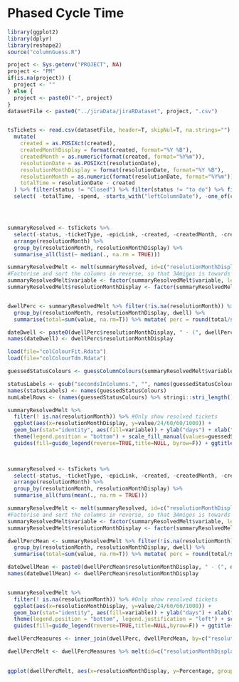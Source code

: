 # Phased Cycle Time

```r

library(ggplot2)
library(dplyr)
library(reshape2)
source("columnGuess.R")

```

```r
project <- Sys.getenv("PROJECT", NA)
project <- "PM"
if(is.na(project)) {
  project <- ""
} else { 
  project <- paste0("-", project)
}
datasetFile <- paste0("../jiraData/jiraRDataset", project, ".csv")


tsTickets <- read.csv(datasetFile, header=T, skipNul=T, na.strings="") %>%
  mutate(
    created = as.POSIXct(created), 
    createdMonthDisplay = format(created, format="%Y %B"),
    createdMonth = as.numeric(format(created, format="%Y%m")),
    resolutionDate = as.POSIXct(resolutionDate), 
    resolutionMonthDisplay = format(resolutionDate, format="%Y %B"),
    resolutionMonth = as.numeric(format(resolutionDate, format="%Y%m")),
    totalTime = resolutionDate - created
  ) %>% filter(status != "Closed") %>% filter(status != "to do") %>% filter(status != "open") %>% filter(ticketType != "Epic") %>%
  select( -totalTime, -spend, -starts_with("leftColumnDate"), -one_of(c("secondsInColumns.Open", "secondsInColumns.New", "secondsInColumns.Next.Up", "secondsInColumns.Backlog", "secondsInColumns.Resolved", "secondsInColumns.Reopened", "secondsInColumns.Closed", "secondsInColumns.Done", "secondsInColumns.Coming.Next"))) 




summaryResolved <- tsTickets %>% 
  select(-status, -ticketType, -epicLink, -created, -createdMonth, -createdMonthDisplay, -summary, -key, -resolution, -resolutionDate, -workType) %>% 
  arrange(resolutionMonth) %>%
  group_by(resolutionMonth, resolutionMonthDisplay) %>%
  summarise_all(list(~ median(., na.rm = TRUE)))

summaryResolvedMelt <- melt(summaryResolved, id=c("resolutionMonthDisplay", "resolutionMonth")) %>% arrange(resolutionMonth)
#Factorise and sort the columns in reverse, so that 3Amigos is towards the left/bottom
summaryResolvedMelt$variable <- factor(summaryResolvedMelt$variable, levels = rev(levels(summaryResolvedMelt$variable)))
summaryResolvedMelt$resolutionMonthDisplay <- factor(summaryResolvedMelt[order(summaryResolvedMelt$resolutionMonth), "resolutionMonthDisplay"], levels=unique(summaryResolvedMelt[order(summaryResolvedMelt$resolutionMonth), "resolutionMonthDisplay"]))


dwellPerc <- summaryResolvedMelt %>% filter(!is.na(resolutionMonth)) %>% mutate( dwell = grepl(".done|.out|release.validation|Ready.For.", variable, ignore.case=T)) %>% 
  group_by(resolutionMonth, resolutionMonthDisplay, dwell) %>% 
  summarise(total=sum(value, na.rm=T)) %>% mutate( perc = round(total/sum(total)*100)) %>% filter(dwell) %>% select(resolutionMonth, resolutionMonthDisplay, perc)

dateDwell <- paste0(dwellPerc$resolutionMonthDisplay, " - (", dwellPerc$perc, "% dwell)")
names(dateDwell) <- dwellPerc$resolutionMonthDisplay

load(file="colColourFit.Rdata")
load(file="colColourTdm.Rdata")

guessedStatusColours <- guessColumnColours(summaryResolvedMelt$variable %>% unique(), colColourFit, colColourTdm)

statusLabels <- gsub("secondsInColumns.", "", names(guessedStatusColours))
names(statusLabels) <- names(guessedStatusColours)
numLabelRows <- (names(guessedStatusColours) %>% stringi::stri_length() %>% sum() / 130) %>% ceiling()

summaryResolvedMelt %>%
  filter(! is.na(resolutionMonth)) %>% #Only show resolved tickets
  ggplot(aes(x=resolutionMonthDisplay, y=value/24/60/60/1000)) + 
  geom_bar(stat="identity", aes(fill=variable)) + ylab("days") + xlab("month") +
  theme(legend.position = "bottom") + scale_fill_manual(values=guessedStatusColours, na.value="gray", labels=statusLabels, name="Column") + coord_flip() + scale_x_discrete(labels=dateDwell) + expand_limits(0) +
  guides(fill=guide_legend(reverse=TRUE,title=NULL, byrow=F)) + ggtitle("Median Phased Cycle Time - Resolved Date")

    

```

```r

summaryResolved <- tsTickets %>%
  select(-status, -ticketType, -epicLink, -created, -createdMonth, -createdMonthDisplay, -summary, -key, -resolution, -resolutionDate) %>%
  arrange(resolutionMonth) %>%
  group_by(resolutionMonth, resolutionMonthDisplay) %>%
  summarise_all(funs(mean(., na.rm = TRUE)))

summaryResolvedMelt <- melt(summaryResolved, id=c("resolutionMonthDisplay", "resolutionMonth")) %>% arrange(resolutionMonth)
#Factorise and sort the columns in reverse, so that 3Amigos is towards the left/bottom
summaryResolvedMelt$variable <- factor(summaryResolvedMelt$variable, levels = rev(levels(summaryResolvedMelt$variable)))
summaryResolvedMelt$resolutionMonthDisplay <- factor(summaryResolvedMelt[order(summaryResolvedMelt$resolutionMonth), "resolutionMonthDisplay"], levels=unique(summaryResolvedMelt[order(summaryResolvedMelt$resolutionMonth), "resolutionMonthDisplay"]))

dwellPercMean <- summaryResolvedMelt %>% filter(!is.na(resolutionMonth)) %>% mutate( dwell = grepl(".done|.out|release.validation|Ready.For.", variable, ignore.case=T)) %>% 
  group_by(resolutionMonth, resolutionMonthDisplay, dwell) %>% 
  summarise(total=sum(value, na.rm=T)) %>% mutate( perc = round(total/sum(total)*100)) %>% filter(dwell) %>% select(resolutionMonth, resolutionMonthDisplay, perc)

dateDwellMean <- paste0(dwellPercMean$resolutionMonthDisplay, " - (", dwellPercMean$perc, "% dwell)")
names(dateDwellMean) <- dwellPercMean$resolutionMonthDisplay


summaryResolvedMelt %>%
  filter(! is.na(resolutionMonth)) %>% #Only show resolved tickets
  ggplot(aes(x=resolutionMonthDisplay, y=value/24/60/60/1000)) +
  geom_bar(stat="identity", aes(fill=variable)) + ylab("days") + xlab("month") +
  theme(legend.position = "bottom", legend.justification = "left") + scale_fill_manual(values=guessedStatusColours, na.value="gray", labels=statusLabels, name="Column") + coord_flip() + scale_x_discrete(labels=dateDwellMean) +
  guides(fill=guide_legend(reverse=TRUE,title=NULL,byrow=F)) + ggtitle("Mean Phased Cycle Time - Resolved Date")
```

```r

dwellPercMeasures <- inner_join(dwellPerc, dwellPercMean, by=c("resolutionMonth", "resolutionMonthDisplay"), suffix = c(".median", ".mean"))

dwellPercMelt <- dwellPercMeasures %>% melt(id=c("resolutionMonthDisplay", "resolutionMonth"), value.name="Percentage", variable.name="Measure")

 
ggplot(dwellPercMelt, aes(x=resolutionMonthDisplay, y=Percentage, group=Measure, color=Measure)) + geom_line(linetype="dashed", alpha=0.5) + theme(axis.text.x = element_text(angle=60, hjust=1), legend.position = "bottom") + ggtitle("Percentage of time tickets spend in a 'dwell' column") + expand_limits(y=c(0,100)) + geom_smooth(se=F, method="loess")

```
